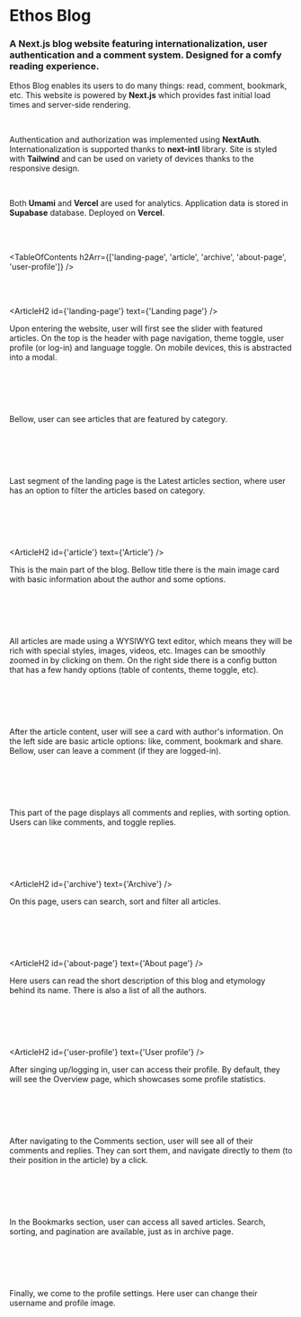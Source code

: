 


# Ethos Blog

### A Next.js blog website featuring internationalization, user authentication and a comment system. Designed for a comfy reading experience.

<HeroImage image={EthosImg} title="Ethos Blog" />

Ethos Blog enables its users to do many things: read, comment, bookmark, etc. This website is powered by **Next.js** which provides fast initial load times and server-side rendering.

<br />

Authentication and authorization was implemented using **NextAuth**. Internationalization is supported thanks to **next-intl** library. Site is styled with **Tailwind** and can be used on variety of devices thanks to the responsive design.

<br />

Both **Umami** and **Vercel** are used for analytics. Application data is stored in **Supabase** database. Deployed on **Vercel**.

<br />
<br />

<TableOfContents
   h2Arr={['landing-page', 'article', 'archive', 'about-page', 'user-profile']}
/>

<br />
<br />

<ArticleH2 id={'landing-page'} text={'Landing page'} />

Upon entering the website, user will first see the slider with featured articles. On the top is the header with page navigation, theme toggle, user profile (or log-in) and language toggle. On mobile devices, this is abstracted into a modal.

<br />

<ArticleImage
   image={EthosImg0}
   imageMobile={EthosMobileImg0}
   alt="Landing page"
   isResponsive={true}
/>

<br />
<br />

Bellow, user can see articles that are featured by category.

<br />

<ArticleImage
   image={EthosImg1}
   imageMobile={EthosMobileImg1}
   alt="Tag features"
   isResponsive={true}
/>

<br />
<br />

Last segment of the landing page is the Latest articles section, where user has an option to filter the articles based on category.

<br />

<ArticleImage
   image={EthosImg2}
   imageMobile={EthosMobileImg2}
   alt="Latest articles"
   isResponsive={true}
/>

<br />
<br />

<ArticleH2 id={'article'} text={'Article'} />

This is the main part of the blog. Bellow title there is the main image card with basic information about the author and some options.

<br />

<ArticleImage
   image={EthosImg3}
   imageMobile={EthosMobileImg3}
   alt="Article"
   isResponsive={true}
/>

<br />
<br />

All articles are made using a WYSIWYG text editor, which means they will be rich with special styles, images, videos, etc. Images can be smoothly zoomed in by clicking on them. On the right side there is a config button that has a few handy options (table of contents, theme toggle, etc).

<br />

<ArticleImage
   image={EthosImg4}
   imageMobile={EthosMobileImg4}
   alt="Article options"
   isResponsive={true}
/>

<br />
<br />

After the article content, user will see a card with author's information. On the left side are basic article options: like, comment, bookmark and share. Bellow, user can leave a comment (if they are logged-in).

<br />

<ArticleImage
   image={EthosImg5}
   imageMobile={EthosMobileImg5}
   alt="Article options"
   isResponsive={true}
/>

<br />
<br />

This part of the page displays all comments and replies, with sorting option. Users can like comments, and toggle replies.

<br />

<ArticleImage
   image={EthosImg6}
   imageMobile={EthosMobileImg6}
   alt="Comments"
   isResponsive={true}
/>

<br />
<br />

<ArticleH2 id={'archive'} text={'Archive'} />

On this page, users can search, sort and filter all articles.

<br />

<ArticleImage
   image={EthosImg7}
   imageMobile={EthosMobileImg7}
   alt="Archive"
   isResponsive={true}
/>

<br />
<br />

<ArticleH2 id={'about-page'} text={'About page'} />

Here users can read the short description of this blog and etymology behind its name. There is also a list of all the authors.

<br />

<ArticleImage
   image={EthosImg8}
   imageMobile={EthosMobileImg8}
   alt="About page"
   isResponsive={true}
/>

<br />
<br />

<ArticleH2 id={'user-profile'} text={'User profile'} />

After singing up/logging in, user can access their profile. By default, they will see the Overview page, which showcases some profile statistics.

<br />

<ArticleImage
   image={EthosImg9}
   imageMobile={EthosMobileImg9}
   alt="Profile overview"
   isResponsive={true}
/>

<br />
<br />

After navigating to the Comments section, user will see all of their comments and replies. They can sort them, and navigate directly to them (to their position in the article) by a click.

<br />

<ArticleImage
   image={EthosImg10}
   imageMobile={EthosMobileImg10}
   alt="User's comments"
   isResponsive={true}
/>

<br />
<br />

In the Bookmarks section, user can access all saved articles. Search, sorting, and pagination are available, just as in archive page.

<br />

<ArticleImage
   image={EthosImg11}
   imageMobile={EthosMobileImg11}
   alt="Bookmarks"
   isResponsive={true}
/>

<br />
<br />

Finally, we come to the profile settings. Here user can change their username and profile image.

<br />

<ArticleImage
   image={EthosImg12}
   imageMobile={EthosMobileImg12}
   alt="Profile settings"
   isResponsive={true}
/>

<br />
